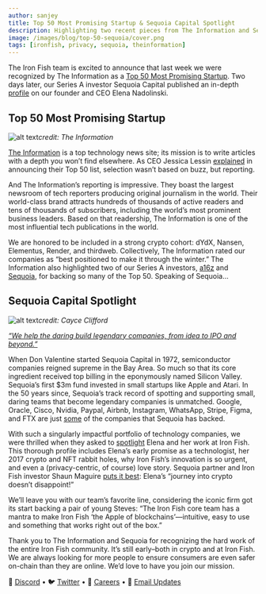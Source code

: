 ```yaml
---
author: sanjey
title: Top 50 Most Promising Startup & Sequoia Capital Spotlight
description: Highlighting two recent pieces from The Information and Sequoia Capital
image: /images/blog/top-50-sequoia/cover.png
tags: [ironfish, privacy, sequoia, theinformation]
---
```


The Iron Fish team is excited to announce that last week we were recognized by The Information as a [Top 50 Most Promising Startup](https://www.theinformation.com/ti50). Two days later, our Series A investor Sequoia Capital published an in-depth [profile](https://www.sequoiacap.com/article/elena-nadolinski-spotlight/) on our founder and CEO Elena Nadolinski.

## Top 50 Most Promising Startup

![alt text](/images/blog/top-50-sequoia/top50.png "The Information Top 50")_credit: The Information_

[The Information](https://www.theinformation.com/about) is a top technology news site; its mission is to write articles with a depth you won’t find elsewhere. As CEO Jessica Lessin [explained](https://twitter.com/Jessicalessin/status/1584938280050515968) in announcing their Top 50 list, selection wasn’t based on buzz, but reporting.

And The Information’s reporting is impressive. They boast the largest newsroom of tech reporters producing original journalism in the world. Their world-class brand attracts hundreds of thousands of active readers and tens of thousands of subscribers, including the world’s most prominent business leaders. Based on that readership, The Information is one of the most influential tech publications in the world.

We are honored to be included in a strong crypto cohort: dYdX, Nansen, Elementus, Render, and thirdweb. Collectively, The Information rated our companies as “best positioned to make it through the winter.” The Information also highlighted two of our Series A investors, [a16z](https://a16z.com/) and [Sequoia](https://www.sequoiacap.com/), for backing so many of the Top 50. Speaking of Sequoia…

## Sequoia Capital Spotlight

![alt text](/images/blog/top-50-sequoia/spotlight.png "Sequoia Spotlight")_credit: Cayce Clifford_

[_“We help the daring build legendary companies, from idea to IPO and beyond.”_](https://www.sequoiacap.com/our-ethos/)

When Don Valentine started Sequoia Capital in 1972, semiconductor companies reigned supreme in the Bay Area. So much so that its core ingredient received top billing in the eponymously named Silicon Valley. Sequoia’s first $3m fund invested in small startups like Apple and Atari. In the 50 years since, Sequoia’s track record of spotting and supporting small, daring teams that become legendary companies is unmatched. Google, Oracle, Cisco, Nvidia, Paypal, Airbnb, Instagram, WhatsApp, Stripe, Figma, and FTX are just [some](https://www.sequoiacap.com/our-companies/) of the companies that Sequoia has backed.

With such a singularly impactful portfolio of technology companies, we were thrilled when they asked to [spotlight](https://www.sequoiacap.com/article/elena-nadolinski-spotlight/) Elena and her work at Iron Fish. This thorough profile includes Elena’s early promise as a technologist, her 2017 crypto and NFT rabbit holes, why Iron Fish’s innovation is so urgent, and even a (privacy-centric, of course) love story. Sequoia partner and Iron Fish investor Shaun Maguire [puts it best](https://twitter.com/shaunmmaguire/status/1585693948806590464): Elena’s “journey into crypto doesn’t disappoint!”

We’ll leave you with our team’s favorite line, considering the iconic firm got its start backing a pair of young Steves: “The Iron Fish core team has a mantra to make Iron Fish ‘the Apple of blockchains’—intuitive, easy to use and something that works right out of the box.”

Thank you to The Information and Sequoia for recognizing the hard work of the entire Iron Fish community. It’s still early–both in crypto and at Iron Fish. We are always looking for more people to ensure consumers are even safer on-chain than they are online. We’d love to have you join our mission.

🎤 [Discord](https://discord.ironfish.network) •
🐦 [Twitter](https://twitter.com/ironfishcrypto) •
🚀 [Careers](https://ironfish.network/careers) •
📧 [Email Updates](https://ironfish.network/#email-signup)
